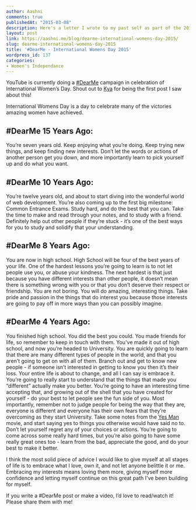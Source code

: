 ```yaml
---
author: Aashni
comments: true
publishedAt: "2015-03-08"
description: Here's a letter I wrote to my past self as part of the 2015 International Women's Day
layout: post
link: https://aashni.me/blog/dearme-international-womens-day-2015/
slug: dearme-international-womens-day-2015
title: '#DearMe - International Womens Day 2015'
wordpress_id: 137
categories:
- Women's Independance
---
```


YouTube is currently doing a [#DearMe](https://www.youtube.com/user/YouTube?feature=inp-yo-ydr) campaign in celebration of International Women’s Day. Shout out to [Kya](http://kya.nu/dearme/) for being the first post I saw about this!

International Womens Day is a day to celebrate many of the victories amazing women have achieved.



## #DearMe 15 Years Ago:


You’re seven years old. Keep enjoying what you’re doing. Keep trying new things, and keep finding new interests. Don’t let the words or actions of another person get you down, and more importantly learn to pick yourself up and do what you want.



## #DearMe 10 Years Ago:


You’re twelve years old, and about to start diving into the wonderful world of web development. You’re also coming up to the first big milestone: Common Entrance Exams. Study hard, and do the best that you can. Take the time to make and read through your notes, and to study with a friend. Definitely help out other people if they’re stuck - it’s one of the best ways for you to study and solidify that your understanding.



## #DearMe 8 Years Ago:


You are now in high school. High School will be four of the best years of your life. One of the hardest lessons you’re going to learn is to not let people use you, or abuse your kindness. The next hardest is that just because you have different interests than other people, it doesn’t mean there is something wrong with you or that you don’t deserve their respect or friendship. You are not boring. You will do amazing, interesting things. Take pride and passion in the things that do interest you because those interests are going to pay off in more ways than you can possibly imagine.



## #DearMe 4 Years Ago:


You finished high school. You did the best you could. You made friends for life, so remember to keep in touch with them. You've made it out of high school, and now you’re headed to University. You are quickly going to learn that there are many different types of people in the world, and that you aren’t going to get on with all of them. Branch out and get to know new people - if someone isn’t interested in getting to know you then it’s their loss. Your entire life is about to change, and all I can say is embrace it. You’re going to really start to understand that the things that made you “different” actually make you better. You’re going to have an interesting time accepting that, and growing out of the shell that you have created for yourself - do your best to let people see the fun side of you. Most importantly, remember not to judge people for being the way that they are, everyone is different and everyone has their own fears that they’re overcoming as they start University. Take some notes from the [Yes Man](http://www.imdb.com/title/tt1068680/) movie, and start saying yes to things you otherwise would have said no to. Don’t let yourself regret any of your choices or actions. You’re going to come across some really hard times, but you’re also going to have some really great ones too - learn from the bad, appreciate the good, and do your best to make it better.

I think the most solid piece of advice I would like to give myself at all stages of life is to embrace what I love, own it, and not let anyone belittle it or me. Embracing my interests means loving them more, giving myself more confidence and letting myself continue on this great path I've been building for myself.

If you write a #DearMe post or make a video, I’d love to read/watch it! Please share them with me!
